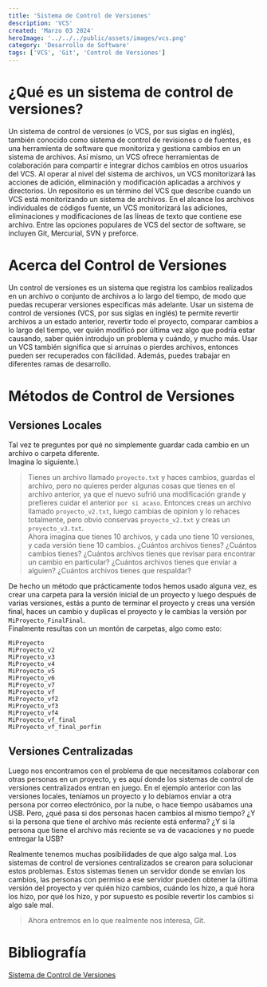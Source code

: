 ```yaml
---
title: 'Sistema de Control de Versiones'
description: 'VCS'
created: 'Marzo 03 2024'
heroImage: '../../../public/assets/images/vcs.png'
category: 'Desarrollo de Software'
tags: ['VCS', 'Git', 'Control de Versiones']
---
```


# ¿Qué es un sistema de control de versiones?

Un sistema de control de versiones (o VCS, por sus siglas en inglés), también conocido como sistema de control de
revisiones o de fuentes, es una herramienta de software que monitoriza y gestiona cambios en un sistema de archivos.
Así mismo, un VCS ofrece herramientas de colaboración para compartir e integrar dichos cambios en otros usuarios del
VCS. Al operar al nivel del sistema de archivos, un VCS monitorizará las acciones de adición, eliminación y
modificación aplicadas a archivos y directorios. Un repositorio es un término del VCS que describe cuando un VCS
está monitorizando un sistema de archivos. En el alcance los archivos individuales de códigos fuente, un VCS
monitorizará las adiciones, eliminaciones y modificaciones de las líneas de texto que contiene ese archivo. Entre
las opciones populares de VCS del sector de software, se incluyen Git, Mercurial, SVN y preforce.

# Acerca del Control de Versiones

Un control de versiones es un sistema que registra los cambios realizados en un archivo o conjunto de archivos a lo
largo del tiempo, de modo que puedas recuperar versiones específicas más adelante. Usar un sistema de control de
versiones (VCS, por sus siglas en inglés) te permite revertir archivos a un estado anterior, revertir todo el
proyecto, comparar cambios a lo largo del tiempo, ver quién modificó por última vez algo que podría estar causando,
saber quién introdujo un problema y cuándo, y mucho más. Usar un VCS también significa que si arruinas o pierdes
archivos, entonces pueden ser recuperados con fácilidad. Además, puedes trabajar en diferentes ramas de desarrollo.

# Métodos de Control de Versiones

## Versiones Locales

Tal vez te preguntes por qué no simplemente guardar cada cambio en un archivo o carpeta diferente.\
Imagina lo siguiente.\

> Tienes un archivo llamado `proyecto.txt` y haces cambios, guardas el archivo, pero no quieres perder algunas cosas
> que tienes en el archivo anterior, ya que el nuevo sufrió una modificación grande y prefieres cuidar el anterior
> `por si acaso`.
> Entonces creas un archivo llamado `proyecto_v2.txt`, luego cambias de opinion y lo rehaces totalmente, pero obvio
> conservas `proyecto_v2.txt` y creas un `proyecto_v3.txt`.\
> Ahora imagina que tienes 10 archivos, y cada uno tiene 10 versiones, y cada versión tiene 10 cambios. ¿Cuántos
> archivos tienes? ¿Cuántos cambios tienes? ¿Cuántos archivos tienes que revisar para encontrar un cambio en
> particular? ¿Cuántos archivos tienes que enviar a alguien? ¿Cuántos archivos tienes que respaldar?

De hecho un método que prácticamente todos hemos usado alguna vez, es crear una carpeta para la versión inicial de
un proyecto y luego después de varias versiones, estás a punto de terminar el proyecto y creas una versión final,
haces un cambio y duplicas el proyecto y le cambias la versión por `MiProyecto_FinalFinal`.\
Finalmente resultas con un montón de carpetas, algo como esto:

```
MiProyecto
MiProyecto_v2
MiProyecto_v3
MiProyecto_v4
MiProyecto_v5
MiProyecto_v6
MiProyecto_v7
MiProyecto_vf
MiProyecto_vf2
MiProyecto_vf3
MiProyecto_vf4
MiProyecto_vf_final
MiProyecto_vf_final_porfin
```

## Versiones Centralizadas

Luego nos encontramos con el problema de que necesitamos colaborar con otras personas en un proyecto, y es aquí
donde los sistemas de control de versiones centralizados entran en juego. En el ejemplo anterior con las versiones
locales, teníamos un proyecto y lo debíamos enviar a otra persona por correo electrónico, por la nube, o hace
tiempo usábamos una USB. Pero, ¿qué pasa si dos personas hacen cambios al mismo tiempo? ¿Y si la persona que tiene el
archivo más reciente está enferma? ¿Y si la persona que tiene el archivo más reciente se va de vacaciones y no
puede entregar la USB?

Realmente tenemos muchas posibilidades de que algo salga mal. Los sistemas de control de versiones centralizados se
crearon para solucionar estos problemas. Estos sistemas tienen un servidor donde se envían los cambios, las
personas con permiso a ese servidor pueden obtener la última versión del proyecto y ver quién hizo cambios, cuándo
los hizo, a qué hora los hizo, por qué los hizo, y por supuesto es posible revertir los cambios si algo sale mal.

> Ahora entremos en lo que realmente nos interesa, Git.

# Bibliografía

[Sistema de Control de Versiones](https://bitbucket.org/product/es/version-control-software)
